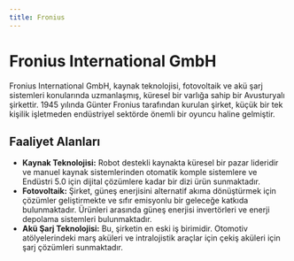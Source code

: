 ```yaml
---
title: Fronius
---
```


# Fronius International GmbH

Fronius International GmbH, kaynak teknolojisi, fotovoltaik ve akü şarj sistemleri konularında uzmanlaşmış, küresel bir varlığa sahip bir Avusturyalı şirkettir. 1945 yılında Günter Fronius tarafından kurulan şirket, küçük bir tek kişilik işletmeden endüstriyel sektörde önemli bir oyuncu haline gelmiştir.

## Faaliyet Alanları

*   **Kaynak Teknolojisi:** Robot destekli kaynakta küresel bir pazar lideridir ve manuel kaynak sistemlerinden otomatik komple sistemlere ve Endüstri 5.0 için dijital çözümlere kadar bir dizi ürün sunmaktadır.
*   **Fotovoltaik:** Şirket, güneş enerjisini alternatif akıma dönüştürmek için çözümler geliştirmekte ve sıfır emisyonlu bir geleceğe katkıda bulunmaktadır. Ürünleri arasında güneş enerjisi invertörleri ve enerji depolama sistemleri bulunmaktadır.
*   **Akü Şarj Teknolojisi:** Bu, şirketin en eski iş birimidir. Otomotiv atölyelerindeki marş aküleri ve intralojistik araçlar için çekiş aküleri için şarj çözümleri sunmaktadır.
